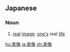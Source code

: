 ==Japanese==
{{ja-kanjitab|じつ|ぞう|yomi=on}}

===Noun===
{{ja-noun|じつぞう}}
# [[real]] [[image]]; [[one|one's]] real [[life]]

[[hu:実像]]
[[ja:実像]]
[[zh:実像]]